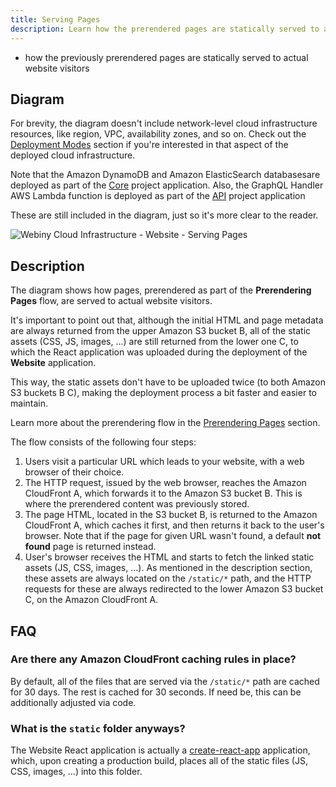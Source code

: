 ```yaml
---
title: Serving Pages
description: Learn how the prerendered pages are statically served to actual website visitors.
---
```



<Alert type="success" title="What you’ll learn">

- how the previously prerendered pages are statically served to actual website visitors

</Alert>

## Diagram

<Alert type="info">

For brevity, the diagram doesn't include network-level cloud infrastructure resources, like region, VPC, availability zones, and so on. Check out the [Deployment Modes](/docs/{version}/architecture/deployment-modes/introduction) section if you're interested in that aspect of the deployed cloud infrastructure.

</Alert>

<Alert type="info">

Note that the Amazon DynamoDB and Amazon ElasticSearch databasesare deployed as part of the [Core](/docs/{version}/architecture/core/overview) project application. Also, the GraphQL Handler AWS Lambda function is deployed as part of the [API](/docs/{version}/architecture/api/overview) project application

These are still included in the diagram, just so it's more clear to the reader.

</Alert>

<Image
  src={websiteVisit}
  title="Webiny Cloud Infrastructure - Website - Serving Pages"
  shadow={false}
/>

## Description

The diagram shows how pages, prerendered as part of the **Prerendering Pages** flow, are served to actual website visitors.

It's important to point out that, although the initial HTML and page metadata are always returned from the upper Amazon S3 bucket <diagram-letter>B</diagram-letter>, all of the static assets (CSS, JS, images, ...) are still returned from the lower one <diagram-letter>C</diagram-letter>, to which the React application was uploaded during the deployment of the **Website** application.

This way, the static assets don't have to be uploaded twice (to both Amazon S3 buckets <diagram-letter>B</diagram-letter> <diagram-letter>C</diagram-letter>), making the deployment process a bit faster and easier to maintain.

<Alert type="info">

Learn more about the prerendering flow in the [Prerendering Pages](prerendering-pages) section.

</Alert>

The flow consists of the following four steps:

1. Users visit a particular URL which leads to your website, with a web browser of their choice.
2. The HTTP request, issued by the web browser, reaches the Amazon CloudFront <diagram-letter>A</diagram-letter>, which forwards it to the Amazon S3 bucket <diagram-letter>B</diagram-letter>. This is where the prerendered content was previously stored.
3. The page HTML, located in the S3 bucket <diagram-letter>B</diagram-letter>, is returned to the Amazon CloudFront <diagram-letter>A</diagram-letter>, which caches it first, and then returns it back to the user's browser. Note that if the page for given URL wasn't found, a default **not found** page is returned instead.
4. User's browser receives the HTML and starts to fetch the linked static assets (JS, CSS, images, ...). As mentioned in the description section, these assets are always located on the `/static/*` path, and the HTTP requests for these are always redirected to the lower Amazon S3 bucket <diagram-letter>C</diagram-letter>, on the Amazon CloudFront <diagram-letter>A</diagram-letter>.

## FAQ

### Are there any Amazon CloudFront caching rules in place?

By default, all of the files that are served via the `/static/*` path are cached for 30 days. The rest is cached for 30 seconds. If need be, this can be additionally adjusted via code.

### What is the `static` folder anyways?

The Website React application is actually a [create-react-app](https://create-react-app.dev/) application, which, upon creating a production build, places all of the static files (JS, CSS, images, ...) into this folder.
